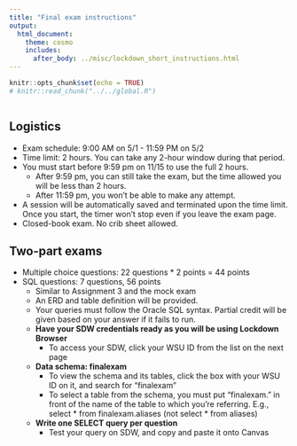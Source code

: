 ```yaml
---
title: "Final exam instructions"
output: 
  html_document: 
    theme: cosmo
    includes:
      after_body: ../misc/lockdown_short_instructions.html
---
```


```r
knitr::opts_chunk$set(echo = TRUE)
# knitr::read_chunk("../../global.R")
```
```r
```

## Logistics
- Exam schedule: 9:00 AM on 5/1 - 11:59 PM on 5/2
- Time limit: 2 hours. You can take any 2-hour window during that period.
- You must start before 9:59 pm on 11/15 to use the full 2 hours.
  - After 9:59 pm, you can still take the exam, but the time allowed you will be less than 2 hours.
  - After 11:59 pm, you won't be able to make any attempt.
- A session will be automatically saved and terminated upon the time limit. Once you start, the timer won't stop even if you leave the exam page.
- Closed-book exam. No crib sheet allowed.

## Two-part exams
- Multiple choice questions: 22 questions * 2 points = 44 points
- SQL questions: 7 questions, 56 points
  - Similar to Assignment 3 and the mock exam
  - An ERD and table definition will be provided. 
  - Your queries must follow the Oracle SQL syntax. Partial credit will be given based on your answer if it fails to run.
  - **Have your SDW credentials ready as you will be using Lockdown Browser**
    - To access your SDW, click your WSU ID from the list on the next page
  - **Data schema: finalexam**
    - To view the schema and its tables, click the box with your WSU ID on it, and search for "finalexam" 
    - To select a table from the schema, you must put "finalexam." in front of the name of the table to which you're referring. E.g., select * from finalexam.aliases (not select * from aliases)
  - **Write one SELECT query per question**
    - Test your query on SDW, and copy and paste it onto Canvas